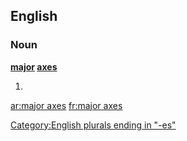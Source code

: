 ==English==

===Noun===
'''[[major]] [[axes]]'''

# {{plural of|major axis}}

[[Category:English plurals ending in "-es"]]

[[ar:major axes]]
[[fr:major axes]]